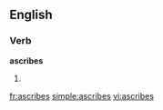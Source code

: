 ==English==

===Verb===
'''ascribes'''

# {{third-person singular of|[[ascribe]]}}

[[fr:ascribes]]
[[simple:ascribes]]
[[vi:ascribes]]